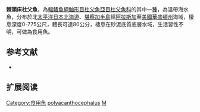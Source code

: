 {{Speciesbox
| name = 棘頭床杜父魚
| image = Myoxocephalus polyacanthocephalus.jpg
| image_width = 250px
| status = NE
| status_system = IUCN3.1
| genus = Myoxocephalus
| species = polyacanthocephalus
| authority = [[Pallas|Pallas]], 1814
| synonyms = *''Cottus polyacanthocephalus, Pallas, 1814''
}}
'''棘頭床杜父魚'''，為[[輻鰭魚綱|輻鰭魚綱]][[鮋形目|鮋形目]][[杜父魚亞目|杜父魚亞目]][[杜父魚科|杜父魚科]]的其中一[[種|種]]，為溫帶海水魚，分布於北[[太平洋|太平洋]][[日本|日本]][[北海道|北海道]]、[[堪察加半島|堪察加半島]]經[[阿拉斯加|阿拉斯加]]至[[美國|美國]][[華盛頓州|華盛頓州]]海域，棲息深度0-775公尺，體長可達80公分，棲息在砂泥底質底層水域，生活習性不明，可做為食用魚。

==参考文献==
*{{FishBase_species|genus=Myoxocephalus|species=polyacanthocephalus|year=2014|month=5}}

== 扩展阅读 ==
{{refbegin}}
{{wikispecies-inline|Myoxocephalus polyacanthocephalus|棘頭床杜父魚}}
{{refend}}
{{Taxonbar|from=Q2662737}}

[[Category:食用魚|Category:食用魚]]
[[Category:床杜父魚屬|polyacanthocephalus]]
[[Category:1814年描述的鱼类|M]]


{{鮋形目小作品}}